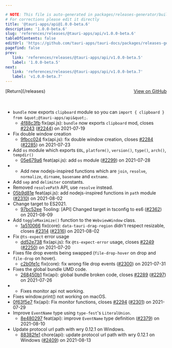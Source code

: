```yaml
---

# NOTE: This file is auto-generated in packages/releases-generator/build.ts
# For corrections please edit it directly
title: '@tauri-apps/api@1.0.0-beta.6'
description: '1.0.0-beta.6'
slug: 'references/releases/@tauri-apps/api/v1.0.0-beta.6'
tableOfContents: false
editUrl: 'https://github.com/tauri-apps/tauri-docs/packages/releases-generator/build.ts'
pagefind: false
prev:
   link: 'references/releases/@tauri-apps/api/v1.0.0-beta.5'
   label: '1.0.0-beta.5'
next:
   link: 'references/releases/@tauri-apps/api/v1.0.0-beta.7'
   label: 'v1.0.0-beta.7'
---
```


<div style="margin-bottom:3rem; display: flex; justify-content: space-between; align-items: center"><span>[Return](/releases)</span><span><a href="https://github.com/tauri-apps/tauri/releases/tag/@tauri-apps/api-v1.0.0-beta.6">View on GitHub</a></span></div>

- `bundle` now exports `clipboard` module so you can `import { clipboard } from &quot;@tauri-apps/api&quot;`.
  - [4f88c3fb](https://www.github.com/tauri-apps/tauri/commit/4f88c3fb94286f3daafb906e3513c9210ecfa76b) fix(api.js): `bundle` now exports `clipboard` mod, closes [#2243](https://www.github.com/tauri-apps/tauri/pull/2243) ([#2244](https://www.github.com/tauri-apps/tauri/pull/2244)) on 2021-07-19
- Fix double window creation
  - [9fbcc024](https://www.github.com/tauri-apps/tauri/commit/9fbcc024542d87f71afd364acdcf2302cf82912c) fix(api.js): fix double window creation, closes [#2284](https://www.github.com/tauri-apps/tauri/pull/2284) ([#2285](https://www.github.com/tauri-apps/tauri/pull/2285)) on 2021-07-23
- Add `os` module which exports `EOL`, `platform()`, `version()`, `type()`, `arch()`, `tempdir()`
  - [05e679a6](https://www.github.com/tauri-apps/tauri/commit/05e679a6d2aca5642c780052bcf1384c49a462de) feat(api.js): add `os` module ([#2299](https://www.github.com/tauri-apps/tauri/pull/2299)) on 2021-07-28
- - Add new nodejs-inspired functions which are `join`, `resolve`, `normalize`, `dirname`, `basename` and `extname`.
- Add `sep` and `delimiter` constants.
- Removed `resolvePath` API, use `resolve` instead.
- [05b9d81e](https://www.github.com/tauri-apps/tauri/commit/05b9d81ee6bcc920defca76cff00178b301fffe8) feat(api.js): add nodejs-inspired functions in `path` module ([#2310](https://www.github.com/tauri-apps/tauri/pull/2310)) on 2021-08-02
- Change target to ES2021.
  - [97bc52ee](https://www.github.com/tauri-apps/tauri/commit/97bc52ee03dec0b67cc1cced23305a4c53e9eb62) Tooling: \[API] Changed target in tsconfig to es6 ([#2362](https://www.github.com/tauri-apps/tauri/pull/2362)) on 2021-08-09
- Add `toggleMaximize()` function to the `WebviewWindow` class.
  - [1a510066](https://www.github.com/tauri-apps/tauri/commit/1a510066732d5f61c88c0ceed1c5f5cc559faf7d) fix(core): `data-tauri-drag-region` didn&#39;t respect resizable, closes [#2314](https://www.github.com/tauri-apps/tauri/pull/2314) ([#2316](https://www.github.com/tauri-apps/tauri/pull/2316)) on 2021-08-02
- Fix `@ts-expect` error usage
  - [dd52e738](https://www.github.com/tauri-apps/tauri/commit/dd52e738f1fd323bd8d185d6e650f412eb031200) fix(api.js): fix `@ts-expect-error` usage, closes [#2249](https://www.github.com/tauri-apps/tauri/pull/2249) ([#2250](https://www.github.com/tauri-apps/tauri/pull/2250)) on 2021-07-20
- Fixes file drop events being swapped (`file-drop-hover` on drop and `file-drop` on hover).
  - [c2b0fe1c](https://www.github.com/tauri-apps/tauri/commit/c2b0fe1ce58e54dbcfdb63162ad17d7e6d8774d9) fix(core): fix wrong file drop events ([#2300](https://www.github.com/tauri-apps/tauri/pull/2300)) on 2021-07-31
- Fixes the global bundle UMD code.
  - [268450b1](https://www.github.com/tauri-apps/tauri/commit/268450b1329a4b55f2043890c565a8563f890c3a) fix(api): global bundle broken code, closes [#2289](https://www.github.com/tauri-apps/tauri/pull/2289) ([#2297](https://www.github.com/tauri-apps/tauri/pull/2297)) on 2021-07-26
- - Fixes monitor api not working.
- Fixes window.print() not working on macOS.
- [0f63f5e7](https://www.github.com/tauri-apps/tauri/commit/0f63f5e757873f1787a1ae07ca531340d0d45ec3) fix(api): Fix monitor functions, closes [#2294](https://www.github.com/tauri-apps/tauri/pull/2294) ([#2301](https://www.github.com/tauri-apps/tauri/pull/2301)) on 2021-07-29
- Improve `EventName` type using `type-fest`&#39;s `LiteralUnion`.
  - [8e480297](https://www.github.com/tauri-apps/tauri/commit/8e48029790857b38988da4d291aa7458f51bb265) feat(api): improve `EventName` type definition ([#2379](https://www.github.com/tauri-apps/tauri/pull/2379)) on 2021-08-10
- Update protocol url path with wry 0.12.1 on Windows.
  - [88382fe1](https://www.github.com/tauri-apps/tauri/commit/88382fe147ebcb3f59308cc529e5562a04970876) chore(api): update protocol url path with wry 0.12.1 on Windows ([#2409](https://www.github.com/tauri-apps/tauri/pull/2409)) on 2021-08-13


